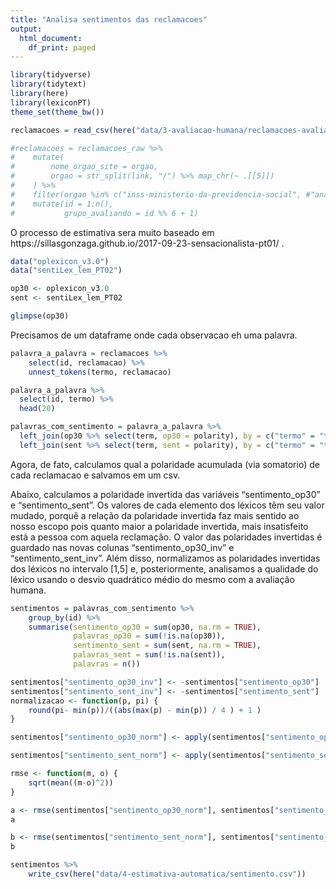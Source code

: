 ```yaml
---
title: "Analisa sentimentos das reclamacoes"
output:
  html_document:
    df_print: paged
---
```


```r
library(tidyverse)
library(tidytext)
library(here)
library(lexiconPT)
theme_set(theme_bw())
```

```r
reclamacoes = read_csv(here("data/3-avaliacao-humana/reclamacoes-avaliadas-20181113.csv"))

#reclamacoes = reclamacoes_raw %>% 
#    mutate(
#        nome_orgao_site = orgao,
#        orgao = str_split(link, "/") %>% map_chr(~ .[[5]])
#    ) %>% 
#    filter(orgao %in% c("inss-ministerio-da-previdencia-social", #"anac-agencia-nacional-de-aviacao-civil")) %>% 
#    mutate(id = 1:n(), 
#           grupo_avaliando = id %% 6 + 1) 
```

O processo de estimativa sera muito baseado em https://sillasgonzaga.github.io/2017-09-23-sensacionalista-pt01/ . 

```r
data("oplexicon_v3.0")
data("sentiLex_lem_PT02")

op30 <- oplexicon_v3.0
sent <- sentiLex_lem_PT02

glimpse(op30)
```

Precisamos de um dataframe onde cada observacao eh uma palavra. 

```r
palavra_a_palavra = reclamacoes %>% 
    select(id, reclamacao) %>% 
    unnest_tokens(termo, reclamacao)

palavra_a_palavra %>%
  select(id, termo) %>%
  head(20)

palavras_com_sentimento = palavra_a_palavra %>% 
  left_join(op30 %>% select(term, op30 = polarity), by = c("termo" = "term")) %>% 
  left_join(sent %>% select(term, sent = polarity), by = c("termo" = "term")) 
```

Agora, de fato, calculamos qual a polaridade acumulada (via somatorio) de cada reclamacao e salvamos em um csv.

Abaixo, calculamos a polaridade invertida das variáveis "sentimento_op30" e "sentimento_sent". Os valores de cada elemento dos léxicos têm seu valor mudado, porquê a relação da polaridade invertida faz mais sentido ao nosso escopo pois quanto maior a polaridade invertida, mais insatisfeito está a pessoa com aquela reclamação. O valor das polaridades invertidas é guardado nas novas colunas "sentimento_op30_inv" e "sentimento_sent_inv".
Além disso, normalizamos as polaridades invertidas dos léxicos no intervalo [1,5] e, posteriormente, analisamos a qualidade do léxico usando o desvio quadrático médio do mesmo com a avaliação humana. 

```r
sentimentos = palavras_com_sentimento %>% 
    group_by(id) %>%
    summarise(sentimento_op30 = sum(op30, na.rm = TRUE),
              palavras_op30 = sum(!is.na(op30)),
              sentimento_sent = sum(sent, na.rm = TRUE), 
              palavras_sent = sum(!is.na(sent)), 
              palavras = n())

sentimentos["sentimento_op30_inv"] <- -sentimentos["sentimento_op30"]
sentimentos["sentimento_sent_inv"] <- -sentimentos["sentimento_sent"]
normalizacao <- function(p, pi) {
    round(pi- min(p))/((abs(max(p) - min(p)) / 4 ) + 1 )
}

sentimentos["sentimento_op30_norm"] <- apply(sentimentos["sentimento_op30_inv"], 1, function(pi) normalizacao(sentimentos["sentimento_op30_inv"], pi))

sentimentos["sentimento_sent_norm"] <- apply(sentimentos["sentimento_sent_inv"], 1, function(pi) normalizacao(sentimentos["sentimento_sent_inv"], pi))

rmse <- function(m, o) {
    sqrt(mean((m-o)^2))
}

a <- rmse(sentimentos["sentimento_op30_norm"], sentimentos["sentimento_op30"])
a

b <- rmse(sentimentos["sentimento_sent_norm"], sentimentos["sentimento_sent"])
b

sentimentos %>% 
    write_csv(here("data/4-estimativa-automatica/sentimento.csv"))
```

